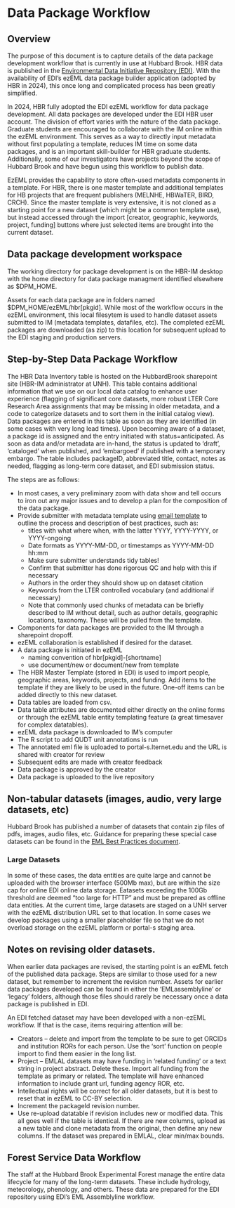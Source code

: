 # Data Package Workflow

## Overview

The purpose of this document is to capture details of the data package development workflow that is currently in use at Hubbard Brook. HBR data is published in the [Environmental Data Initiative Repository (EDI)](https://edirepository.org). With the availability of EDI's ezEML data package builder application (adopted by HBR in 2024), this once long and complicated process has been greatly simplified.

In 2024, HBR fully adopted the EDI ezEML workflow for data package development. All data packages are developed under the EDI HBR user account. The division of effort varies with the nature of the data package. Graduate students are encouraged to collaborate with the IM online within the ezEML environment. This serves as a way to directly input metadata without first populating a template, reduces IM time on some data packages, and is an important skill-builder for HBR graduate students. Additionally, some of our investigators have projects beyond the scope of Hubbard Brook and have begun using this workflow to publish data.

EzEML provides the capability to store often-used metadata components in a template. For HBR, there is one master template and additional templates for HB projects that are frequent publishers (MELNHE, HBWaTER, BIRD, CRCH). Since the master template is very extensive, it is not cloned as a starting point for a new dataset (which might be a common template use), but instead accessed through the import \[creator, geographic, keywords, project, funding\] buttons where just selected items are brought into the current dataset.

## Data package development workspace

The working directory for package development is on the HBR-IM desktop with the home directory for data package managment identified elsewhere as \$DPM_HOME.

Assets for each data package are in folders named \$DPM_HOME/ezEML/hbr\[pkgid\]. While most of the workflow occurs in the ezEML environment, this local filesytem is used to handle dataset assets submitted to IM (metadata templates, datafiles, etc). The completed ezEML packages are downloaded (as zip) to this location for subsequent upload to the EDI staging and production servers.

## Step-by-Step Data Package Workflow

The HBR Data Inventory table is hosted on the HubbardBrook sharepoint site (HBR-IM administrator at UNH). This table contains additional information that we use on our local data catalog to enhance user experience (flagging of significant core datasets, more robust LTER Core Research Area assignments that may be missing in older metadata, and a code to categorize datasets and to sort them in the initial catalog view). Data packages are entered in this table as soon as they are identified (in some cases with very long lead times). Upon becoming aware of a dataset, a package id is assigned and the entry initiated with status=anticipated. As soon as data and/or metadata are in-hand, the status is updated to 'draft', 'cataloged' when published, and 'embargoed' if published with a temporary embargo. The table includes packageID, abbreviated title, contact, notes as needed, flagging as long-term core dataset, and EDI submission status.

The steps are as follows:

-   In most cases, a very preliminary zoom with data show and tell occurs to iron out any major issues and to develop a plan for the composition of the data package.
-   Provide submitter with metadata template using [email template](DBD) to outline the process and description of best practices, such as:
    -   titles with what where when, with the latter YYYY, YYYY-YYYY, or YYYY-ongoing
    -   Date formats as YYYY-MM-DD, or timestamps as YYYY-MM-DD hh:mm
    -   Make sure submitter understands tidy tables!
    -   Confirm that submitter has done rigorous QC and help with this if necessary
    -   Authors in the order they should show up on dataset citation
    -   Keywords from the LTER controlled vocabulary (and additional if necessary)
    -   Note that commonly used chunks of metadata can be briefly described to IM without detail, such as author details, geographic locations, taxonomy. These will be pulled from the template.
-   Components for data packages are provided to the IM through a sharepoint dropoff.
-   ezEML collaboration is established if desired for the dataset.
-   A data package is initiated in ezEML
    -   naming convention of hbr\[pkgid\]-\[shortname\]
    -   use document/new or document/new from template
-   The HBR Master Template (stored in EDI) is used to import people, geographic areas, keywords, projects, and funding. Add items to the template if they are likely to be used in the future. One-off items can be added directly to this new dataset.
-   Data tables are loaded from csv.
-   Data table attributes are documented either directly on the online forms or through the ezEML table entity templating feature (a great timesaver for complex datatables).
-   ezEML data package is downloaded to IM's computer
-   The R script to add QUDT unit annotations is run
-   The annotated eml file is uploaded to portal-s.lternet.edu and the URL is shared with creator for review
-   Subsequent edits are made with creator feedback
-   Data package is approved by the creator
-   Data package is uploaded to the live repository

## Non-tabular datasets (images, audio, very large datasets, etc)

Hubbard Brook has published a number of datasets that contain zip files of pdfs, images, audio files, etc. Guidance for preparing these special case datasets can be found in the [EML Best Practices document](https://ediorg.github.io/data-package-best-practices/data-package-design-for-special-cases.html).

### Large Datasets

In some of these cases, the data entities are quite large and cannot be uploaded with the browser interface (500Mb max), but are within the size cap for online EDI online data storage. Eatasets exceeding the 100Gb threshold are deemed "too large for HTTP” and must be prepared as offline data entities. At the current time, large datasets are staged on a UNH server with the ezEML distribution URL set to that location. In some cases we develop packages using a smaller placeholder file so that we do not overload storage on the ezEML platform or portal-s staging area.

## Notes on revising older datasets.

When earlier data packages are revised, the starting point is an ezEML fetch of the published data package. Steps are similar to those used for a new dataset, but remember to increment the revision number. Assets for earlier data packages developed can be found in either the 'EMLassemblyline' or 'legacy' folders, although those files should rarely be necessary once a data package is published in EDI.

An EDI fetched dataset may have been developed with a non-ezEML workflow. If that is the case, items requiring attention will be:

-   Creators – delete and import from the template to be sure to get ORCIDs and institution RORs for each person. Use the 'sort' function on people import to find them easier in the long list.
-   Project – EMLAL datasets may have funding in 'related funding' or a text string in project abstract. Delete these. Import all funding from the template as primary or related. The template will have enhanced information to include grant url, funding agency ROR, etc.
-   Intellectual rights will be correct for all older datasets, but it is best to reset that in ezEML to CC-BY selection.
-   Increment the packageId revision number.
-   Use re-upload datatable if revision includes new or modified data. This all goes well if the table is identical. If there are new columns, upload as a new table and clone metadata from the original, then define any new columns. If the dataset was prepared in EMLAL, clear min/max bounds.

## Forest Service Data Workflow

The staff at the Hubbard Brook Experimental Forest manage the entire data lifecycle for many of the long-term datasets. These include hydrology, meteorology, phenology, and others. These data are prepared for the EDI repository using EDI's EML Assemblyline workflow.
